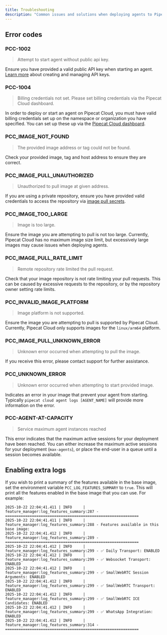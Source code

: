 ```yaml
---
title: Troubleshooting
description: "Common issues and solutions when deploying agents to Pipecat Cloud"
---
```


## Error codes

### PCC-1002

> Attempt to start agent without public api key.

Ensure you have provided a valid public API key when starting an agent. [Learn more](./accounts-and-organizations#api-keys) about creating and managing API keys.

### PCC-1004

> Billing credentials not set. Please set billing credentials via the Pipecat Cloud dashboard.

In order to deploy or start an agent on Pipecat Cloud, you must have valid billing credentials set up on the namespace or organization you have specified. You can set up these up via the [Pipecat Cloud dashboard](https://pipecat.daily.co/).

### PCC_IMAGE_NOT_FOUND

> The provided image address or tag could not be found.

Check your provided image, tag and host address to ensure they are correct.

### PCC_IMAGE_PULL_UNAUTHORIZED

> Unauthorized to pull image at given address.

If you are using a private repository, ensure you have provided valid credentials to access the repository via [image pull secrets](./secrets#image-pull-secrets).

### PCC_IMAGE_TOO_LARGE

> Image is too large.

Ensure the image you are attempting to pull is not too large. Currently, Pipecat Cloud has no maximum image size limit, but excessively large images may cause issues when deploying agents.

### PCC_IMAGE_PULL_RATE_LIMIT

> Remote repository rate limited the pull request.

Check that your image repository is not rate limiting your pull requests. This can be caused by excessive requests to the repository, or by the repository owner setting rate limits.

### PCC_INVALID_IMAGE_PLATFORM

> Image platform is not supported.

Ensure the image you are attempting to pull is supported by Pipecat Cloud. Currently, Pipecat Cloud only supports images for the `linux/arm64` platform.

### PCC_IMAGE_PULL_UNKNOWN_ERROR

> Unknown error occurred when attempting to pull the image.

If you receive this error, please contact support for further assistance.

### PCC_UNKNOWN_ERROR

> Unknown error occurred when attempting to start provided image.

Indicates an error in your image that prevent your agent from starting. Typically `pipecat cloud agent logs [AGENT_NAME]` will provide more information on the error.

### PCC-AGENT-AT-CAPACITY

> Service maximum agent instances reached

This error indicates that the maximum active sessions for your deployment have been reached. You can either increase the maximum active sessions for your deployment (`max-agents`), or place the end-user in a queue until a session becomes available.

## Enabling extra logs

If you wish to print a summary of the features available in the base image, set the environment variable `PCC_LOG_FEATURES_SUMMARY` to `true`.
This will print all the features enabled in the base image that you can use. For example:
```
2025-10-22 22:04:41.411 | INFO     | feature_manager:log_features_summary:287 - ============================================================
2025-10-22 22:04:41.411 | INFO     | feature_manager:log_features_summary:288 - Features available in this base image:
2025-10-22 22:04:41.412 | INFO     | feature_manager:log_features_summary:289 - ============================================================
2025-10-22 22:04:41.412 | INFO     | feature_manager:log_features_summary:299 - ✅ Daily Transport: ENABLED
2025-10-22 22:04:41.412 | INFO     | feature_manager:log_features_summary:299 - ✅ Websocket Transport: ENABLED
2025-10-22 22:04:41.412 | INFO     | feature_manager:log_features_summary:299 - ✅ SmallWebRTC Session Arguments: ENABLED
2025-10-22 22:04:41.412 | INFO     | feature_manager:log_features_summary:299 - ✅ SmallWebRTC Transport: ENABLED
2025-10-22 22:04:41.412 | INFO     | feature_manager:log_features_summary:299 - ✅ SmallWebRTC ICE Candidates: ENABLED
2025-10-22 22:04:41.412 | INFO     | feature_manager:log_features_summary:299 - ✅ WhatsApp Integration: ENABLED
2025-10-22 22:04:41.412 | INFO     | feature_manager:log_features_summary:314 - ============================================================
```